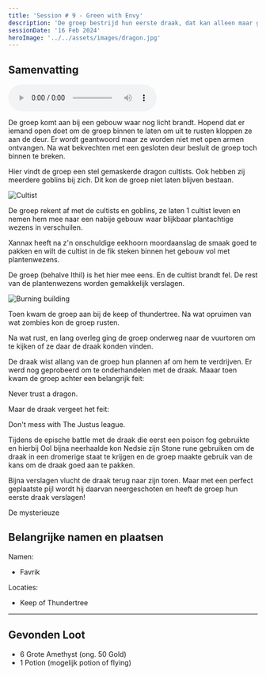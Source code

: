 ```yaml
---
title: 'Session # 9 - Green with Envy'
description: 'De groep bestrijd hun eerste draak, dat kan alleen maar goed gaan.'
sessionDate: '16 Feb 2024'
heroImage: '../../assets/images/dragon.jpg'
---
```



## Samenvatting

<audio controls>
  <source src={audio} type="audio/mpeg" />
  Your browser does not support the audio element.
</audio>

De groep komt aan bij een gebouw waar nog licht brandt. Hopend dat er iemand open doet om de groep binnen te laten om uit te rusten kloppen ze aan de deur.
Er wordt geantwoord maar ze worden niet met open armen ontvangen. Na wat bekvechten met een gesloten deur besluit de groep toch binnen te breken.

Hier vindt de groep een stel gemaskerde dragon cultists. Ook hebben zij meerdere goblins bij zich. Dit kon de groep niet laten blijven bestaan.

<Image src={cultist} alt="Cultist" />

De groep rekent af met de cultists en goblins, ze laten 1 cultist leven en nemen hem mee naar een nabije gebouw waar blijkbaar plantachtige wezens in verschuilen.

Xannax heeft na z'n onschuldige eekhoorn moordaanslag de smaak goed te pakken en wilt de cultist in de fik steken binnen het gebouw vol met plantenwezens.

De groep (behalve Ithil) is het hier mee eens. En de cultist brandt fel. De rest van de plantenwezens worden gemakkelijk verslagen.

<Image src={burningBuilding} alt="Burning building" />

Toen kwam de groep aan bij de keep of thundertree. Na wat opruimen van wat zombies kon de groep rusten.

Na wat rust, en lang overleg ging de groep onderweg naar de vuurtoren om te kijken of ze daar de draak konden vinden.

De draak wist allang van de groep hun plannen af om hem te verdrijven. Er werd nog geprobeerd om te onderhandelen met de draak. Maaar toen kwam de groep achter een belangrijk feit:

Never trust a dragon.

Maar de draak vergeet het feit:

Don't mess with The Justus league.

Tijdens de epische battle met de draak die eerst een poison fog gebruikte en hierbij Ool bijna neerhaalde kon Nedsie zijn Stone rune gebruiken
om de draak in een dromerige staat te krijgen en de groep maakte gebruik van de kans om de draak goed aan te pakken.

Bijna verslagen vlucht de draak terug naar zijn toren. Maar met een perfect geplaatste pijl wordt hij daarvan neergeschoten en heeft de groep hun eerste draak verslagen!

De mysterieuze

## Belangrijke namen en plaatsen

Namen:

- Favrik

Locaties:

- Keep of Thundertree

---

## Gevonden Loot

- 6 Grote Amethyst (ong. 50 Gold)
- 1 Potion (mogelijk potion of flying)
